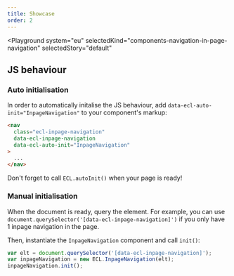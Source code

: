 ```yaml
---
title: Showcase
order: 2
---
```



<Playground
  system="eu"
  selectedKind="components-navigation-in-page-navigation"
  selectedStory="default"
>
  <InpageNavigationExample />
</Playground>

## JS behaviour

### Auto initialisation

In order to automatically initalise the JS behaviour, add `data-ecl-auto-init="InpageNavigation"` to your component's markup:

```html
<nav
  class="ecl-inpage-navigation"
  data-ecl-inpage-navigation
  data-ecl-auto-init="InpageNavigation"
>
  ...
</nav>
```

Don't forget to call `ECL.autoInit()` when your page is ready!

### Manual initialisation

When the document is ready, query the element. For example, you can use `document.querySelector('[data-ecl-inpage-navigation]')` if you only have 1 inpage navigation in the page.

Then, instantiate the `InpageNavigation` component and call `init()`:

```js
var elt = document.querySelector('[data-ecl-inpage-navigation]');
var inpageNavigation = new ECL.InpageNavigation(elt);
inpageNavigation.init();
```
